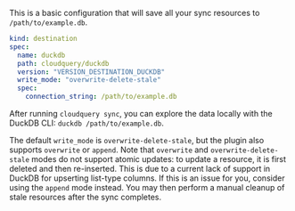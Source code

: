This is a basic configuration that will save all your sync resources to `/path/to/example.db`.

```yaml copy
kind: destination
spec:
  name: duckdb
  path: cloudquery/duckdb
  version: "VERSION_DESTINATION_DUCKDB"
  write_mode: "overwrite-delete-stale"
  spec:
    connection_string: /path/to/example.db
```

After running `cloudquery sync`, you can explore the data locally with the DuckDB CLI: `duckdb /path/to/example.db`.

The default `write_mode` is `overwrite-delete-stale`, but the plugin also supports `overwrite` or `append`. Note that `overwrite` and `overwrite-delete-stale` modes do not support atomic updates: to update a resource, it is first deleted and then re-inserted. This is due to a current lack of support in DuckDB for upserting list-type columns. If this is an issue for you, consider using the `append` mode instead. You may then perform a manual cleanup of stale resources after the sync completes.